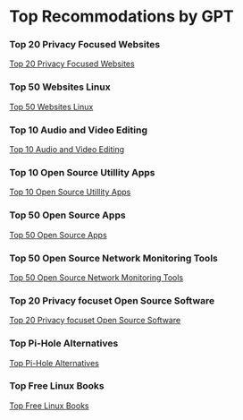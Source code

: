 
= Top Recommodations by GPT =
=== Top 20 Privacy Focused Websites ===
[[Top 20 Privacy Focused Websites]]
=== Top 50 Websites Linux ===
[[Top 50 Websites Linux]]
=== Top 10 Audio and Video Editing ===
[[Top 10 Audio and Video Editing]]
=== Top 10 Open Source Utillity Apps ===
[[Top 10 Open Source Utillity Apps]]
=== Top 50 Open Source Apps ===
[[Top 50 Open Source Apps]]
=== Top 50 Open Source Network Monitoring Tools ===
[[Top 50 Open Source Network Monitoring Tools]]
=== Top 20 Privacy focuset Open Source Software ===
[[Top 20 Privacy focuset Open Source Software]]
=== Top Pi-Hole Alternatives ===
[[Top Pi-Hole Alternatives]]
=== Top Free Linux Books ===
[[Top Free Linux Books]]
